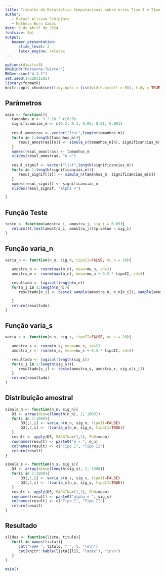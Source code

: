 ```yaml
---
title: Trabalho de Estatística Computacional sobre erros Tipo I e Tipo II    
author:    
   - Rafael Alisson Schipiura    
   - Matheus Born Cabús 
date: 9 de Abril de 2024    
fontsize: 8pt    
output:    
   beamer_presentation:    
      slide_level: 2    
      latex_engine: xelatex
---
```


```r
options(digits=3)
RNGkind("Mersenne-Twister")
RNGversion("4.1.2")
set.seed(1752031105)
library(formatR)
knitr::opts_chunk$set(tidy.opts = list(width.cutoff = 60), tidy = TRUE)
```

## Parâmetros 

```r
main <- function(){
   tamanhos_m <- 3 * 10 ^ c(0:3)
   significancias_m <- c(0.2, 0.1, 0.05, 0.01, 0.001)
   
   resul_amostras <- vector("list",length(tamanhos_m))
   for(n in 1:length(tamanhos_m)){
      resul_amostras[[n]] <- simula_s(tamanhos_m[n], significancias_m)
   }
   names(resul_amostras) <- tamanhos_m
   slides(resul_amostras, "n =")
   
   resul_signif <- vector("list",length(significancias_m))
   for(s in 1:length(significancias_m)){
      resul_signif[[s]] <- simula_n(tamanhos_m, significancias_m[s])
   }
   names(resul_signif) <- significancias_m
   slides(resul_signif, "alpha =")

}

```

## Função Teste 

```r
teste <- function(amostra_i, amostra_j, sig_i = 0.05){
   return((t.test(amostra_i, amostra_j))$p.value < sig_i)
}

```

## Função varia_n

```r

varia_n <- function(n_n, sig_n, tipoII=FALSE, mu_n = 20){
   
   amostra_n <- rnorm(max(n_n), mean=mu_n, sd=2)
   amostra_m <- rnorm(max(n_n), mean=mu_n + 0.5 * tipoII, sd=3)

   resultado <- logical(length(n_n)) 
   for(n_j in 1:length(n_n)){
      resultado[n_j] <- teste( sample(amostra_n, n_n[n_j]), sample(amostra_m, n_n[n_j]), sig_n)

   }
   return(resultado)
}

```

## Função varia_s

```r

varia_s <- function(n_s, sig_s, tipoII=FALSE, mu_s = 20){

   amostra_s <- rnorm(n_s, mean=mu_s, sd=2)
   amostra_r <- rnorm(n_s, mean=mu_s + 0.5 * tipoII, sd=3)

   resultado <- logical(length(sig_s)) 
   for(s_j in 1:length(sig_s)){
      resultado[s_j] <- teste(amostra_s, amostra_r, sig_s[s_j])
   }
   return(resultado)
}

```

## Distribuição amostral

```r
simula_n <- function(n_n, sig_n){
   D3 <- array(dim=c(length(n_n), 2, 1000))
   for(i in 1:1000){
	   D3[,1,i] <- varia_n(n_n, sig_n, tipoII=FALSE)
	   D3[,2,i] <- !(varia_n(n_n, sig_n, tipoII=TRUE))
   }
   result <- apply(D3, MARGIN=c(1,2), FUN=mean)
   rownames(result) <- paste0("n = ", n_n)
   colnames(result) <- c("Tipo I", "Tipo II")
   return(result)
}

simula_s <- function(n_s, sig_s){
   D3 <- array(dim=c(length(sig_s), 2, 1000))
   for(i in 1:1000){
	   D3[,1,i] <- varia_s(n_s, sig_s, tipoII=FALSE)
	   D3[,2,i] <- !(varia_s(n_s, sig_s, tipoII=TRUE))
   }
   result <- apply(D3, MARGIN=c(1,2), FUN=mean)
   rownames(result) <- paste0("alpha = ", sig_s)
   colnames(result) <- c("Tipo I", "Tipo II")
   return(result)
}
```

## Resultado 

```r
slides <- function(lista, titulo){
   for(l in names(lista)){
      cat("\n## ", titulo, " ", l, "\n\n")
      cat(knitr::kable(lista[[l]], "latex"), "\n\n")
   }
}

main()
```
